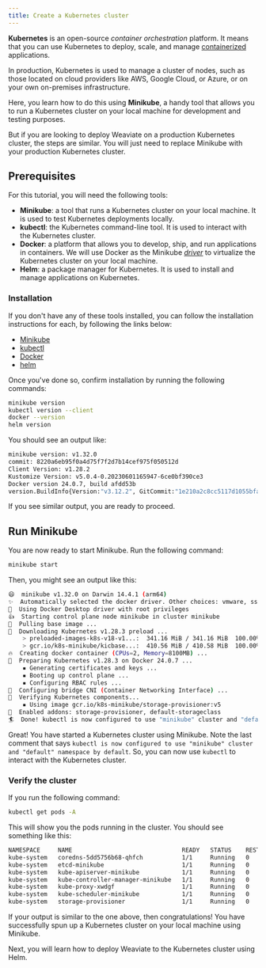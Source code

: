 ```yaml
---
title: Create a Kubernetes cluster
---
```


**Kubernetes** is an open-source *container orchestration* platform. It means that you can use Kubernetes to deploy, scale, and manage [containerized](https://www.docker.com/resources/what-container/) applications.

In production, Kubernetes is used to manage a cluster of nodes, such as those located on cloud providers like AWS, Google Cloud, or Azure, or on your own on-premises infrastructure.

Here, you learn how to do this using **Minikube**, a handy tool that allows you to run a Kubernetes cluster on your local machine for development and testing purposes.

But if you are looking to deploy Weaviate on a production Kubernetes cluster, the steps are similar. You will just need to replace Minikube with your production Kubernetes cluster.

## <i class="fa-solid fa-square-chevron-right"></i> Prerequisites

For this tutorial, you will need the following tools:

- **Minikube**: a tool that runs a Kubernetes cluster on your local machine. It is used to test Kubernetes deployments locally.
- **kubectl**: the Kubernetes command-line tool. It is used to interact with the Kubernetes cluster.
- **Docker**: a platform that allows you to develop, ship, and run applications in containers. We will use Docker as the Minikube [*driver*](https://minikube.sigs.k8s.io/docs/drivers/) to virtualize the Kubernetes cluster on your local machine.
- **Helm**: a package manager for Kubernetes. It is used to install and manage applications on Kubernetes.

### <i class="fa-solid fa-code"></i> Installation

If you don't have any of these tools installed, you can follow the installation instructions for each, by following the links below:

- [Minikube](https://minikube.sigs.k8s.io/docs/start/)
- [kubectl](https://kubernetes.io/docs/tasks/tools/#kubectl)
- [Docker](https://docs.docker.com/get-docker/)
- [helm](https://helm.sh/docs/intro/install/)

Once you've done so, confirm installation by running the following commands:

```bash
minikube version
kubectl version --client
docker --version
helm version
```

You should see an output like:

```bash
minikube version: v1.32.0
commit: 8220a6eb95f0a4d75f7f2d7b14cef975f050512d
Client Version: v1.28.2
Kustomize Version: v5.0.4-0.20230601165947-6ce0bf390ce3
Docker version 24.0.7, build afdd53b
version.BuildInfo{Version:"v3.12.2", GitCommit:"1e210a2c8cc5117d1055bfaa5d40f51bbc2e345e", GitTreeState:"clean", GoVersion:"go1.20.6"}
```

If you see similar output, you are ready to proceed.

## <i class="fa-solid fa-square-chevron-right"></i> Run Minikube

You are now ready to start Minikube. Run the following command:

```bash
minikube start
```

Then, you might see an output like this:

```bash
😄  minikube v1.32.0 on Darwin 14.4.1 (arm64)
✨  Automatically selected the docker driver. Other choices: vmware, ssh
📌  Using Docker Desktop driver with root privileges
👍  Starting control plane node minikube in cluster minikube
🚜  Pulling base image ...
💾  Downloading Kubernetes v1.28.3 preload ...
    > preloaded-images-k8s-v18-v1...:  341.16 MiB / 341.16 MiB  100.00% 42.00 M
    > gcr.io/k8s-minikube/kicbase...:  410.56 MiB / 410.58 MiB  100.00% 42.28 M
🔥  Creating docker container (CPUs=2, Memory=8100MB) ...
🐳  Preparing Kubernetes v1.28.3 on Docker 24.0.7 ...
    ▪ Generating certificates and keys ...
    ▪ Booting up control plane ...
    ▪ Configuring RBAC rules ...
🔗  Configuring bridge CNI (Container Networking Interface) ...
🔎  Verifying Kubernetes components...
    ▪ Using image gcr.io/k8s-minikube/storage-provisioner:v5
🌟  Enabled addons: storage-provisioner, default-storageclass
🏄  Done! kubectl is now configured to use "minikube" cluster and "default" namespace by default
```

Great! You have started a Kubernetes cluster using Minikube. Note the last comment that says `kubectl is now configured to use "minikube" cluster and "default" namespace by default`. So, you can now use `kubectl` to interact with the Kubernetes cluster.

### <i class="fa-solid fa-code"></i> Verify the cluster

If you run the following command:

```bash
kubectl get pods -A
```

This will show you the pods running in the cluster. You should see something like this:

```bash
NAMESPACE     NAME                               READY   STATUS    RESTARTS   AGE
kube-system   coredns-5dd5756b68-qhfch           1/1     Running   0          26s
kube-system   etcd-minikube                      1/1     Running   0          42s
kube-system   kube-apiserver-minikube            1/1     Running   0          40s
kube-system   kube-controller-manager-minikube   1/1     Running   0          42s
kube-system   kube-proxy-xwdgf                   1/1     Running   0          26s
kube-system   kube-scheduler-minikube            1/1     Running   0          40s
kube-system   storage-provisioner                1/1     Running   0          39s
```

If your output is similar to the one above, then congratulations! You have successfully spun up a Kubernetes cluster on your local machine using Minikube.

Next, you will learn how to deploy Weaviate to the Kubernetes cluster using Helm.



<GiscusDocComment />
